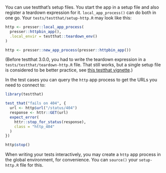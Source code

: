 
You can use testthat's setup files.
You start the app in a setup file and also register a teardown
expression for it. 
`local_app_process()` can do both in one go.
Your `tests/testthat/setup-http.R` may look like this:

```r
http <- presser::local_app_process(
  presser::httpbin_app(),
  .local_envir = testthat::teardown_env()
)
```

```r
http <- presser::new_app_process(presser::httpbin_app())
```

(Before testthat 3.0.0, you had to write the teardown expression in a `tests/testthat/teardown-http.R` file.
That still works, but a single setup file is considered to be better practice, see [this testthat vignette](https://testthat.r-lib.org/articles/test-fixtures.html).)

In the test cases you can query the `http` app process to get the URLs you need to connect to:

```r
library(testthat)
```

```r
test_that("fails on 404", {
  url <- http$url("/status/404")
  response <- httr::GET(url)
  expect_error(
    httr::stop_for_status(response),
    class = "http_404"
  )
})
```

```r
http$stop()
```

When writing your tests interactively, you may create a `http` app process in the global environment, for convenience.
You can `source()` your `setup-http.R` file for this.
